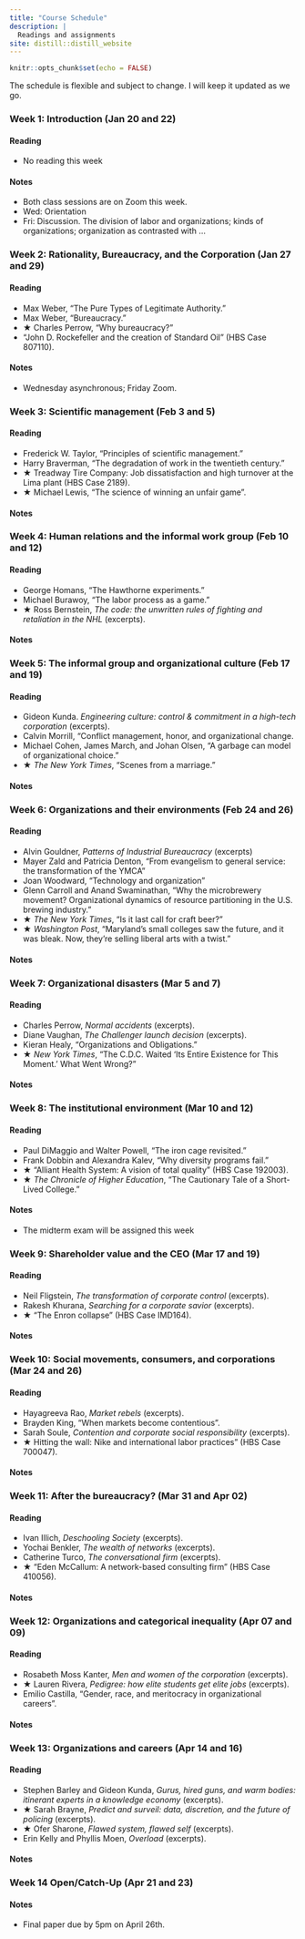 ```yaml
---
title: "Course Schedule"
description: |
  Readings and assignments
site: distill::distill_website
---
```


```r
knitr::opts_chunk$set(echo = FALSE)

```

The schedule is flexible and subject to change. I will keep it updated as we go.

### Week 1: Introduction (Jan 20 and 22)

#### Reading 

- No reading this week

#### Notes

- Both class sessions are on Zoom this week. 
- Wed: Orientation
- Fri: Discussion. The division of labor and organizations; kinds of organizations; organization as contrasted with ... 

### Week 2: Rationality, Bureaucracy, and the Corporation (Jan 27 and 29)

#### Reading 

- Max Weber, "The Pure Types of Legitimate Authority."
- Max Weber, "Bureaucracy."
- ★ Charles Perrow, "Why bureaucracy?"
- "John D. Rockefeller and the creation of Standard Oil" (HBS Case 807110).

#### Notes

- Wednesday asynchronous; Friday Zoom.

### Week 3: Scientific management (Feb 3 and 5)

#### Reading 

- Frederick W. Taylor, "Principles of scientific management."
- Harry Braverman, "The degradation of work in the twentieth century." 
- ★ Treadway Tire Company: Job dissatisfaction and high turnover at the Lima plant (HBS Case 2189).
- ★ Michael Lewis, “The science of winning an unfair game”.

#### Notes

### Week 4: Human relations and the informal work group (Feb 10 and 12)

#### Reading 

- George Homans, "The Hawthorne experiments."
- Michael Burawoy, "The labor process as a game."
- ★ Ross Bernstein, _The code: the unwritten rules of fighting and retaliation in the NHL_ (excerpts).

#### Notes

### Week 5: The informal group and organizational culture (Feb 17 and 19)

#### Reading 

- Gideon Kunda. _Engineering culture: control & commitment in a high-tech corporation_ (excerpts).
- Calvin Morrill, "Conflict management, honor, and organizational change.
- Michael Cohen, James March, and Johan Olsen, "A garbage can model of organizational choice."
- ★ _The New York Times_, "Scenes from a marriage."

#### Notes


### Week 6: Organizations and their environments (Feb 24 and 26)

#### Reading 

- Alvin Gouldner, _Patterns of Industrial Bureaucracy_ (excerpts)
- Mayer Zald and Patricia Denton, “From evangelism to general service: the transformation of the YMCA”
- Joan Woodward, "Technology and organization"
- Glenn Carroll and Anand Swaminathan, “Why the microbrewery movement? Organizational dynamics of resource partitioning in the U.S. brewing industry.”
- ★ _The New York Times_, “Is it last call for craft beer?”
- ★ _Washington Post_, “Maryland’s small colleges saw the future, and it was bleak. Now, they’re
selling liberal arts with a twist.”


#### Notes

### Week 7: Organizational disasters (Mar 5 and 7)

#### Reading 

- Charles Perrow, _Normal accidents_ (excerpts).
- Diane Vaughan, _The Challenger launch decision_ (excerpts).
- Kieran Healy, "Organizations and Obligations."
- ★ _New York Times_, "The C.D.C. Waited ‘Its Entire Existence for This Moment.’ What Went Wrong?"

#### Notes

### Week 8: The institutional environment (Mar 10 and 12)

#### Reading 

- Paul DiMaggio and Walter Powell, "The iron cage revisited."
- Frank Dobbin and Alexandra Kalev, "Why diversity programs fail."
- ★ "Alliant Health System: A vision of total quality" (HBS Case 192003).
- ★ _The Chronicle of Higher Education_, “The Cautionary Tale of a Short-Lived College.”

#### Notes

- The midterm exam will be assigned this week


### Week 9: Shareholder value and the CEO (Mar 17 and 19)

#### Reading 

- Neil Fligstein, _The transformation of corporate control_ (excerpts).
- Rakesh Khurana, _Searching for a corporate savior_ (excerpts).
- ★ “The Enron collapse” (HBS Case IMD164).

#### Notes

### Week 10: Social movements, consumers, and corporations (Mar 24 and 26)

#### Reading 

- Hayagreeva Rao, _Market rebels_ (excerpts).
- Brayden King, "When markets become contentious".
- Sarah Soule, _Contention and corporate social responsibility_ (excerpts).
- ★ Hitting the wall: Nike and international labor practices” (HBS Case 700047).

#### Notes

### Week 11: After the bureaucracy? (Mar 31 and Apr 02)

#### Reading 

- Ivan Illich, _Deschooling Society_ (excerpts).
- Yochai Benkler, _The wealth of networks_ (excerpts).
- Catherine Turco, _The conversational firm_ (excerpts).
- ★ "Eden McCallum: A network-based consulting firm" (HBS Case 410056).

#### Notes

### Week 12: Organizations and categorical inequality (Apr 07 and 09)

#### Reading 

- Rosabeth Moss Kanter, _Men and women of the corporation_ (excerpts).
- ★ Lauren Rivera, _Pedigree: how elite students get elite jobs_ (excerpts).
- Emilio Castilla, “Gender, race, and meritocracy in organizational careers”.

#### Notes

### Week 13: Organizations and careers (Apr 14 and 16)

#### Reading 

- Stephen Barley and Gideon Kunda, _Gurus, hired guns, and warm bodies: itinerant experts in a knowledge economy_ (excerpts).
- ★ Sarah Brayne, _Predict and surveil: data, discretion, and the future of policing_ (excerpts).
- ★ Ofer Sharone, _Flawed system, flawed self_ (excerpts).
- Erin Kelly and Phyllis Moen, _Overload_ (excerpts).

#### Notes

### Week 14 Open/Catch-Up (Apr 21 and 23)

#### Notes

- Final paper due by 5pm on April 26th.
